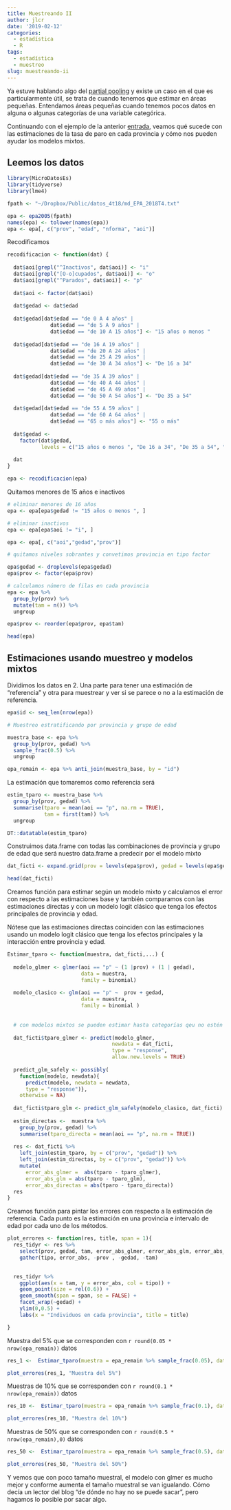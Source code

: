 ```yaml
---
title: Muestreando II
author: jlcr
date: '2019-02-12'
categories:
  - estadística
  - R
tags:
  - estadística
  - muestreo
slug: muestreando-ii
---
```


Ya estuve hablando algo del [partial pooling](https://muestrear-no-es-pecado.netlify.com/2019/02/03/partial-pooling/) y existe un caso en el que es particularmente útil, se trata  de cuando tenemos que estimar en áreas pequeñas. Entendamos áreas pequeñas cuando tenemos pocos datos en alguna o algunas categorías de una variable categórica. 

Continuando con el ejemplo de la anterior [entrada](https://muestrear-no-es-pecado.netlify.com/2019/02/10/muestreando-la-epa/), veamos qué sucede con las estimaciones de la tasa de paro en cada provincia y cómo nos pueden ayudar los modelos mixtos.


## Leemos los datos

```r

library(MicroDatosEs)
library(tidyverse)
library(lme4)

fpath <- "~/Dropbox/Public/datos_4t18/md_EPA_2018T4.txt"

epa <- epa2005(fpath)
names(epa) <- tolower(names(epa))
epa <- epa[, c("prov", "edad", "nforma", "aoi")]

```

Recodificamos 

```r
recodificacion <- function(dat) {
  
  dat$aoi[grepl("^Inactivos", dat$aoi)] <- "i"
  dat$aoi[grepl("[O-o]cupados", dat$aoi)] <- "o"
  dat$aoi[grepl("^Parados", dat$aoi)] <- "p"
  
  dat$aoi <- factor(dat$aoi)
  
  dat$gedad <- dat$edad
  
  dat$gedad[dat$edad == "de 0 A 4 años" |
              dat$edad == "de 5 A 9 años" |
              dat$edad == "de 10 A 15 años"] <- "15 años o menos "
  
  dat$gedad[dat$edad == "de 16 A 19 años" |
              dat$edad == "de 20 A 24 años" |
              dat$edad == "de 25 A 29 años" |
              dat$edad == "de 30 A 34 años"] <- "De 16 a 34"
  
  dat$gedad[dat$edad == "de 35 A 39 años" |
              dat$edad == "de 40 A 44 años" |
              dat$edad == "de 45 A 49 años" |
              dat$edad == "de 50 A 54 años"] <- "De 35 a 54"
  
  dat$gedad[dat$edad == "de 55 A 59 años" |
              dat$edad == "de 60 A 64 años" |
              dat$edad == "65 o más años"] <- "55 o más"
  
  dat$gedad <-
    factor(dat$gedad,
           levels = c("15 años o menos ", "De 16 a 34", "De 35 a 54", "55 o más"))
  
  dat
}

epa <- recodificacion(epa)
```

Quitamos menores de 15 años e inactivos

```r
# eliminar menores de 16 años  
epa <- epa[epa$gedad != "15 años o menos ", ]

# eliminar inactivos
epa <- epa[epa$aoi != "i", ]

epa <- epa[, c("aoi","gedad","prov")]

# quitamos niveles sobrantes y convetimos provincia en tipo factor

epa$gedad <- droplevels(epa$gedad)
epa$prov <- factor(epa$prov)

# calculamos número de filas en cada provincia
epa <- epa %>%
  group_by(prov) %>% 
  mutate(tam = n()) %>% 
  ungroup

epa$prov <- reorder(epa$prov, epa$tam)  

head(epa)
```


## Estimaciones usando muestreo y modelos mixtos

Dividimos los datos en 2. Una parte para tener una estimación de "referencia" y otra para muestrear  y ver si se parece o no a la estimación de referencia. 


```r
epa$id <- seq_len(nrow(epa))

# Muestreo estratificando por provincia y grupo de edad

muestra_base <- epa %>% 
  group_by(prov, gedad) %>% 
  sample_frac(0.5) %>% 
  ungroup

epa_remain <- epa %>% anti_join(muestra_base, by = "id") 
```


La estimación que tomaremos como referencia será 

```r
estim_tparo <- muestra_base %>%
  group_by(prov, gedad) %>%
  summarise(tparo = mean(aoi == "p", na.rm = TRUE),
            tam = first(tam)) %>% 
  ungroup

DT::datatable(estim_tparo)
```


Construimos data.frame con todas las combinaciones de provincia y grupo de edad que será nuestro data.frame a predecir por el modelo mixto

```r
dat_ficti <- expand.grid(prov = levels(epa$prov), gedad = levels(epa$gedad))

head(dat_ficti)
```


Creamos función para estimar según un modelo mixto y calculamos el error con respecto a las estimaciones base y también comparamos con las estimaciones directas y con un modelo logit clásico que tenga los efectos principales de provincia y edad.

Nótese que las estimaciones directas coinciden con las estimaciones usando un modelo logit clásico que tenga los efectos principales y la interacción entre provincia y edad.


```r
Estimar_tparo <- function(muestra, dat_ficti,...) {
  
  modelo_glmer <- glmer(aoi == "p" ~ (1 |prov) + (1 | gedad),
                        data = muestra,
                        family = binomial)
  
  modelo_clasico <- glm(aoi == "p" ~  prov + gedad,
                        data = muestra,
                        family = binomial )
  
  
  # con modelos mixtos se pueden estimar hasta categorías qeu no estén en la muestra
  
  dat_ficti$tparo_glmer <- predict(modelo_glmer,
                                  newdata = dat_ficti,
                                  type = "response",
                                  allow.new.levels = TRUE)
  
  predict_glm_safely <- possibly(
    function(modelo, newdata){
      predict(modelo, newdata = newdata,
      type = "response")},
    otherwise = NA)
  
  dat_ficti$tparo_glm <- predict_glm_safely(modelo_clasico, dat_ficti)
  
  estim_directas <-  muestra %>%
    group_by(prov, gedad) %>%
    summarise(tparo_directa = mean(aoi == "p", na.rm = TRUE))
  
  res <- dat_ficti %>%
    left_join(estim_tparo, by = c("prov", "gedad")) %>%
    left_join(estim_directas, by = c("prov", "gedad")) %>% 
    mutate(
      error_abs_glmer =  abs(tparo - tparo_glmer),
      error_abs_glm = abs(tparo - tparo_glm),
      error_abs_directas = abs(tparo - tparo_directa))
  res
}

```


Creamos función para pintar los errores con respecto a la estimación de referencia. Cada punto es la estimación en una provincia e intervalo de edad por cada uno de los métodos.

```r

plot_errores <- function(res, title, span = 1){
  res_tidyr <- res %>%
    select(prov, gedad, tam, error_abs_glmer, error_abs_glm, error_abs_directas) %>%
    gather(tipo, error_abs, -prov , -gedad, -tam)

  
  res_tidyr %>%
    ggplot(aes(x = tam, y = error_abs, col = tipo)) +
    geom_point(size = rel(0.6)) +
    geom_smooth(span = span, se = FALSE) +
    facet_wrap(~gedad) +
    ylim(0,0.5) +
    labs(x = "Individuos en cada provincia", title = title) 

}


```


Muestra del 5% que se corresponden con `r round(0.05 * nrow(epa_remain))` datos

```r
res_1 <-  Estimar_tparo(muestra = epa_remain %>% sample_frac(0.05), dat_ficti = dat_ficti)

plot_errores(res_1, "Muestra del 5%")
```


Muestras de 10% que se corresponden con `r round(0.1 * nrow(epa_remain))` datos

```r
res_10 <-  Estimar_tparo(muestra = epa_remain %>% sample_frac(0.1), dat_ficti = dat_ficti)

plot_errores(res_10, "Muestra del 10%")
```


Muestras de 50% que se corresponden con `r round(0.5 * nrow(epa_remain),0)` datos

```r
res_50 <-  Estimar_tparo(muestra = epa_remain %>% sample_frac(0.5), dat_ficti = dat_ficti)

plot_errores(res_50, "Muestra del 50%")
```

Y vemos que con poco tamaño muestral, el modelo con glmer es mucho mejor y conforme aumenta el tamaño muestral se van igualando.
Cómo decía un lector del blog "de dónde no hay no se puede sacar", pero hagamos lo posible por sacar algo. 
